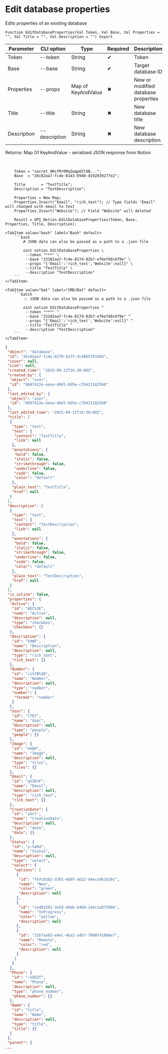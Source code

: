 ﻿---
sidebar_position: 3
description: Edit database properties and other functions to work with Notion in the Open Integration Package, a free open-source integration library for 1C:Enterprise 8, OneScript and CLI
keywords: [1C, 1С, 1С:Enterprise, 1С:Enterprise 8.3, API, Integration, Services, Exchange, OneScript, CLI, Notion]
---


# Edit database properties
 Edits properties of an existing database



`Function EditDatabaseProperties(Val Token, Val Base, Val Properties = "", Val Title = "", Val Description = "") Export`

  | Parameter | CLI option | Type | Required | Description |
  |-|-|-|-|-|
  | Token | --token | String | &#x2714; | Token |
  | Base | --base | String | &#x2714; | Target database ID |
  | Properties | --props | Map of KeyAndValue | &#x2716; | New or modified database properties |
  | Title | --title | String | &#x2716; | New database title |
  | Description | --description | String | &#x2716; | New database description |

  
  Returns:  Map Of KeyAndValue - serialized JSON response from Notion

<br/>




```bsl title="1C:Enterprise/OneScript code example"
    Token = "secret_9RsfMrRMqZwqp0Zl0B...";
    Base  = "26c82aa7-fc4e-8143-8940-d192039277e2";

    Title       = "TestTitle";
    Description = "TestDescription";

    Properties = New Map;
    Properties.Insert("Email", "rich_text"); // Type fields "Email" will changed with email to text
    Properties.Insert("Website"); // Field "Website" will deleted

    Result = OPI_Notion.EditDatabaseProperties(Token, Base, Properties, Title, Description);
```
 

 <Tabs>
  
    <TabItem value="bash" label="Bash" default>
        ```bash
            # JSON data can also be passed as a path to a .json file
            
            oint notion EditDatabaseProperties \
             --token "***" \
             --base "23182aa7-fc4e-817d-82b7-ef6efd8c6f9e" \
             --props "{'Email':'rich_text','Website':null}" \
             --title "TestTitle" \
             --description "TestDescription"
        ```
    </TabItem>
  
    <TabItem value="bat" label="CMD/Bat" default>
        ```batch
            :: JSON data can also be passed as a path to a .json file
            
            oint notion EditDatabaseProperties ^
             --token "***" ^
             --base "23182aa7-fc4e-817d-82b7-ef6efd8c6f9e" ^
             --props "{'Email':'rich_text','Website':null}" ^
             --title "TestTitle" ^
             --description "TestDescription"
        ```
    </TabItem>
</Tabs>


```json title="Result"
{
 "object": "database",
 "id": "26c82aa7-fc4e-81f9-b23f-dc48b5f81584",
 "cover": null,
 "icon": null,
 "created_time": "2025-09-12T16:30:00Z",
 "created_by": {
  "object": "user",
  "id": "8b07422e-eeea-40d1-8d5e-c784211825b0"
 },
 "last_edited_by": {
  "object": "user",
  "id": "8b07422e-eeea-40d1-8d5e-c784211825b0"
 },
 "last_edited_time": "2025-09-12T16:30:00Z",
 "title": [
  {
   "type": "text",
   "text": {
    "content": "TestTitle",
    "link": null
   },
   "annotations": {
    "bold": false,
    "italic": false,
    "strikethrough": false,
    "underline": false,
    "code": false,
    "color": "default"
   },
   "plain_text": "TestTitle",
   "href": null
  }
 ],
 "description": [
  {
   "type": "text",
   "text": {
    "content": "TestDescription",
    "link": null
   },
   "annotations": {
    "bold": false,
    "italic": false,
    "strikethrough": false,
    "underline": false,
    "code": false,
    "color": "default"
   },
   "plain_text": "TestDescription",
   "href": null
  }
 ],
 "is_inline": false,
 "properties": {
  "Active": {
   "id": "KEC%3E",
   "name": "Active",
   "description": null,
   "type": "checkbox",
   "checkbox": {}
  },
  "Description": {
   "id": "VdWF",
   "name": "Description",
   "description": null,
   "type": "rich_text",
   "rich_text": {}
  },
  "Number": {
   "id": "ci%7B%3B",
   "name": "Number",
   "description": null,
   "type": "number",
   "number": {
    "format": "number"
   }
  },
  "User": {
   "id": "lfEY",
   "name": "User",
   "description": null,
   "type": "people",
   "people": {}
  },
  "Image": {
   "id": "ombH",
   "name": "Image",
   "description": null,
   "type": "files",
   "files": {}
  },
  "Email": {
   "id": "q%3EnF",
   "name": "Email",
   "description": null,
   "type": "rich_text",
   "rich_text": {}
  },
  "CreationDate": {
   "id": "yUct",
   "name": "CreationDate",
   "description": null,
   "type": "date",
   "date": {}
  },
  "Status": {
   "id": "y~%40d",
   "name": "Status",
   "description": null,
   "type": "select",
   "select": {
    "options": [
     {
      "id": "f47c0382-d365-4b0f-a622-94ecad61b30c",
      "name": "New",
      "color": "green",
      "description": null
     },
     {
      "id": "ced81581-3e5d-40eb-b4b8-24dc3a875066",
      "name": "InProgress",
      "color": "yellow",
      "description": null
     },
     {
      "id": "32b7aa02-e8ec-4ba2-a4b7-7000f41088e7",
      "name": "Remote",
      "color": "red",
      "description": null
     }
    ]
   }
  },
  "Phone": {
   "id": "~%5DZf",
   "name": "Phone",
   "description": null,
   "type": "phone_number",
   "phone_number": {}
  },
  "Name": {
   "id": "title",
   "name": "Name",
   "description": null,
   "type": "title",
   "title": {}
  }
 },
 "parent": {
...
```
